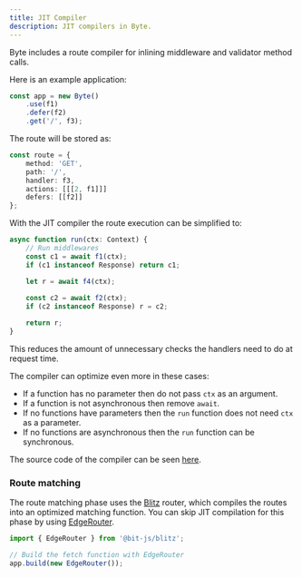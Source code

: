 ```yaml
---
title: JIT Compiler
description: JIT compilers in Byte.
---
```


Byte includes a route compiler for inlining middleware and validator method calls.

Here is an example application:
```ts
const app = new Byte()
    .use(f1)
    .defer(f2)
    .get('/', f3);
```

The route will be stored as:
```ts
const route = {
    method: 'GET',
    path: '/',
    handler: f3,
    actions: [[[2, f1]]]
    defers: [[f2]]
};
```

With the JIT compiler the route execution can be simplified to:
```ts
async function run(ctx: Context) {
    // Run middlewares
    const c1 = await f1(ctx);
    if (c1 instanceof Response) return c1;

    let r = await f4(ctx);
    
    const c2 = await f2(ctx);
    if (c2 instanceof Response) r = c2;

    return r;
}
```

This reduces the amount of unnecessary checks the handlers need to do at request time.

The compiler can optimize even more in these cases:
- If a function has no parameter then do not pass `ctx` as an argument.
- If a function is not asynchronous then remove `await`.
- If no functions have parameters then the `run` function does not need `ctx` as a parameter.
- If no functions are asynchronous then the `run` function can be synchronous.

The source code of the compiler can be seen [here](https://github.com/bit-js/byte/blob/main/src/core/server/route.ts#L61).

### Route matching
The route matching phase uses the [Blitz](https://www.npmjs.com/package/@bit-js/blitz) router, which compiles the routes into an optimized matching function.
You can skip JIT compilation for this phase by using [EdgeRouter](https://www.npmjs.com/package/@bit-js/blitz#edge-router).
```ts
import { EdgeRouter } from '@bit-js/blitz';

// Build the fetch function with EdgeRouter
app.build(new EdgeRouter());
```
